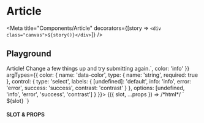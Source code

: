 
# Article

<Meta title="Components/Article" decorators={[story => `<div class="canvas">${story()}</div>`]} />

## Playground

<Canvas withToolbar={true}>
  <Story
    name="Playground"
    args={{
      slot: /*html*/ `<h2 class="font-medium" slot="title">Article!</h2> Change a few things up and try submitting again.`,
      color: 'info'
    }}
    argTypes={{
      color: {
        name: 'data-color',
        type: { name: 'string', required: true },
        control: {
          type: 'select',
          labels: {
            [undefined]: 'default',
            info: 'info',
            error: 'error',
            success: 'success',
            contrast: 'contrast'
          }
        },
        options: [undefined, 'info', 'error', 'success', 'contrast']
      }
    }}>
    {({ slot, ...props }) => /*html*/ `
      <ui-article ${props.color ? `data-color="${props.color}"` : ''} >
        ${slot}
      </ui-article>
    `}
  </Story>
</Canvas>

#### SLOT & PROPS

<ArgsTable story="Playground" />

